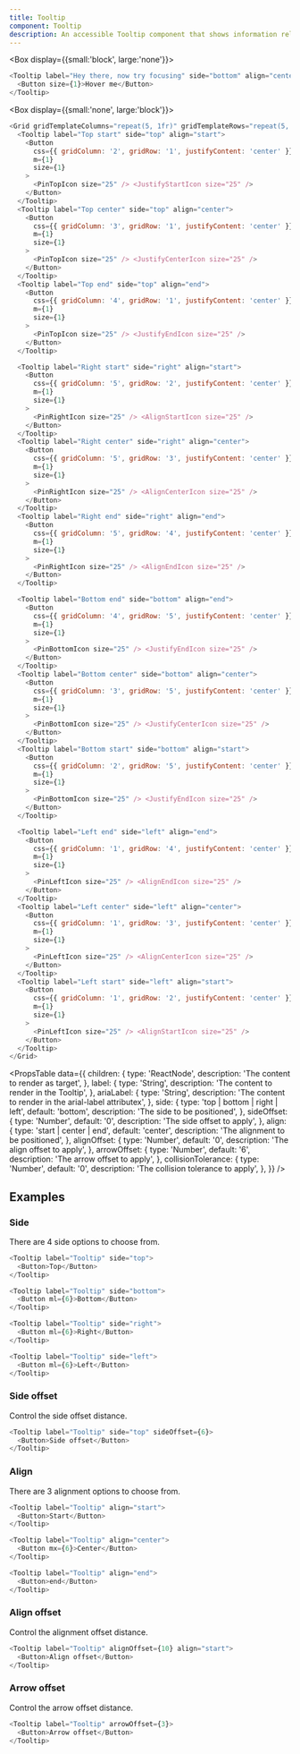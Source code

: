 ```yaml
---
title: Tooltip
component: Tooltip
description: An accessible Tooltip component that shows information related to an element when it is hovered or focused.
---
```


<Box display={{small:'block', large:'none'}}>

```js live
<Tooltip label="Hey there, now try focusing" side="bottom" align="center">
  <Button size={1}>Hover me</Button>
</Tooltip>
```

</Box>

<Box display={{small:'none', large:'block'}}>

```js live
<Grid gridTemplateColumns="repeat(5, 1fr)" gridTemplateRows="repeat(5, 1fr)">
  <Tooltip label="Top start" side="top" align="start">
    <Button
      css={{ gridColumn: '2', gridRow: '1', justifyContent: 'center' }}
      m={1}
      size={1}
    >
      <PinTopIcon size="25" /> <JustifyStartIcon size="25" />
    </Button>
  </Tooltip>
  <Tooltip label="Top center" side="top" align="center">
    <Button
      css={{ gridColumn: '3', gridRow: '1', justifyContent: 'center' }}
      m={1}
      size={1}
    >
      <PinTopIcon size="25" /> <JustifyCenterIcon size="25" />
    </Button>
  </Tooltip>
  <Tooltip label="Top end" side="top" align="end">
    <Button
      css={{ gridColumn: '4', gridRow: '1', justifyContent: 'center' }}
      m={1}
      size={1}
    >
      <PinTopIcon size="25" /> <JustifyEndIcon size="25" />
    </Button>
  </Tooltip>

  <Tooltip label="Right start" side="right" align="start">
    <Button
      css={{ gridColumn: '5', gridRow: '2', justifyContent: 'center' }}
      m={1}
      size={1}
    >
      <PinRightIcon size="25" /> <AlignStartIcon size="25" />
    </Button>
  </Tooltip>
  <Tooltip label="Right center" side="right" align="center">
    <Button
      css={{ gridColumn: '5', gridRow: '3', justifyContent: 'center' }}
      m={1}
      size={1}
    >
      <PinRightIcon size="25" /> <AlignCenterIcon size="25" />
    </Button>
  </Tooltip>
  <Tooltip label="Right end" side="right" align="end">
    <Button
      css={{ gridColumn: '5', gridRow: '4', justifyContent: 'center' }}
      m={1}
      size={1}
    >
      <PinRightIcon size="25" /> <AlignEndIcon size="25" />
    </Button>
  </Tooltip>

  <Tooltip label="Bottom end" side="bottom" align="end">
    <Button
      css={{ gridColumn: '4', gridRow: '5', justifyContent: 'center' }}
      m={1}
      size={1}
    >
      <PinBottomIcon size="25" /> <JustifyEndIcon size="25" />
    </Button>
  </Tooltip>
  <Tooltip label="Bottom center" side="bottom" align="center">
    <Button
      css={{ gridColumn: '3', gridRow: '5', justifyContent: 'center' }}
      m={1}
      size={1}
    >
      <PinBottomIcon size="25" /> <JustifyCenterIcon size="25" />
    </Button>
  </Tooltip>
  <Tooltip label="Bottom start" side="bottom" align="start">
    <Button
      css={{ gridColumn: '2', gridRow: '5', justifyContent: 'center' }}
      m={1}
      size={1}
    >
      <PinBottomIcon size="25" /> <JustifyEndIcon size="25" />
    </Button>
  </Tooltip>

  <Tooltip label="Left end" side="left" align="end">
    <Button
      css={{ gridColumn: '1', gridRow: '4', justifyContent: 'center' }}
      m={1}
      size={1}
    >
      <PinLeftIcon size="25" /> <AlignEndIcon size="25" />
    </Button>
  </Tooltip>
  <Tooltip label="Left center" side="left" align="center">
    <Button
      css={{ gridColumn: '1', gridRow: '3', justifyContent: 'center' }}
      m={1}
      size={1}
    >
      <PinLeftIcon size="25" /> <AlignCenterIcon size="25" />
    </Button>
  </Tooltip>
  <Tooltip label="Left start" side="left" align="start">
    <Button
      css={{ gridColumn: '1', gridRow: '2', justifyContent: 'center' }}
      m={1}
      size={1}
    >
      <PinLeftIcon size="25" /> <AlignStartIcon size="25" />
    </Button>
  </Tooltip>
</Grid>
```

</Box>

<PropsTable
  data={{
    children: {
      type: 'ReactNode',
      description: 'The content to render as target',
    },
    label: {
      type: 'String',
      description: 'The content to render in the Tooltip',
    },
    ariaLabel: {
      type: 'String',
      description: 'The content to render in the arial-label attributex',
    },
    side: {
      type: 'top | bottom | right | left',
      default: 'bottom',
      description: 'The side to be positioned',
    },
    sideOffset: {
      type: 'Number',
      default: '0',
      description: 'The side offset to apply',
    },
    align: {
      type: 'start | center | end',
      default: 'center',
      description: 'The alignment to be positioned',
    },
    alignOffset: {
      type: 'Number',
      default: '0',
      description: 'The align offset to apply',
    },
    arrowOffset: {
      type: 'Number',
      default: '6',
      description: 'The arrow offset to apply',
    },
    collisionTolerance: {
      type: 'Number',
      default: '0',
      description: 'The collision tolerance to apply',
    },
  }}
/>

## Examples

### Side

There are 4 side options to choose from.

```js live
<Tooltip label="Tooltip" side="top">
  <Button>Top</Button>
</Tooltip>

<Tooltip label="Tooltip" side="bottom">
  <Button ml={6}>Bottom</Button>
</Tooltip>

<Tooltip label="Tooltip" side="right">
  <Button ml={6}>Right</Button>
</Tooltip>

<Tooltip label="Tooltip" side="left">
  <Button ml={6}>Left</Button>
</Tooltip>
```

### Side offset

Control the side offset distance.

```js live
<Tooltip label="Tooltip" side="top" sideOffset={6}>
  <Button>Side offset</Button>
</Tooltip>
```

### Align

There are 3 alignment options to choose from.

```js live
<Tooltip label="Tooltip" align="start">
  <Button>Start</Button>
</Tooltip>

<Tooltip label="Tooltip" align="center">
  <Button mx={6}>Center</Button>
</Tooltip>

<Tooltip label="Tooltip" align="end">
  <Button>end</Button>
</Tooltip>
```

### Align offset

Control the alignment offset distance.

```js live
<Tooltip label="Tooltip" alignOffset={10} align="start">
  <Button>Align offset</Button>
</Tooltip>
```

### Arrow offset

Control the arrow offset distance.

```js live
<Tooltip label="Tooltip" arrowOffset={3}>
  <Button>Arrow offset</Button>
</Tooltip>
```
